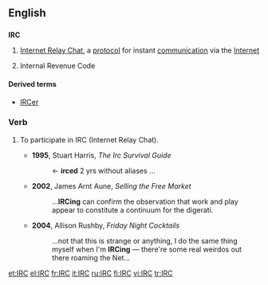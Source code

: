 {{selfref|For the Wiktionary IRC channel, see [[Wiktionary:IRC channel]].}}
==English==

==={{initialism}}===
{{wikipedia}}
'''IRC'''

# {{internet}} [[w:Internet Relay Chat|Internet Relay Chat]], a [[protocol]] for instant [[communication]] via the [[Internet]]
# {{US|_|legal}} Internal Revenue Code

====Derived terms====
* [[IRCer]]

===Verb===
{{en-verb|IRC}}
# {{intransitive}} {{internet|informal}} To participate in IRC (Internet Relay Chat).
#* '''1995''', Stuart Harris, ''The Irc Survival Guide''
#*: <Xantha> <- '''irced''' 2 yrs without aliases ...
#* '''2002''', James Arnt Aune, ''Selling the Free Market''
#*: ...'''IRCing''' can confirm the observation that work and play appear to constitute a continuum for the digerati.
#* '''2004''', Allison Rushby, ''Friday Night Cocktails''
#*: ...not that this is strange or anything, I do the same thing myself when I'm '''IRCing''' &mdash; there're some real weirdos out there roaming the Net...

[[et:IRC]]
[[el:IRC]]
[[fr:IRC]]
[[it:IRC]]
[[ru:IRC]]
[[fi:IRC]]
[[vi:IRC]]
[[tr:IRC]]